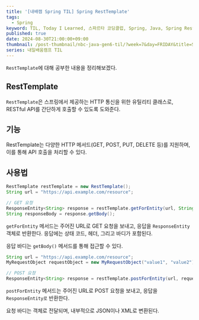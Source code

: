 ```yaml
---
title: '[내배캠 Spring TIL] Spring RestTemplate'
tags:
  - Spring
keyword: TIL, Today I Learned, 스파르타 코딩클럽, Spring, Java, Spring RestTemplate
published: true
date: 2024-08-30T21:00:00+09:00
thumbnail: /post-thumbnail/nbc-java-gen6-til/?week=7&day=FRIDAY&title=Spring RestTemplate
series: 내일배움캠프 TIL
---
```


`RestTemplate`에 대해 공부한 내용을 정리해보겠다.

## RestTemplate

`RestTemplate`은 스프링에서 제공하는 HTTP 통신을 위한 유틸리티 클래스로, RESTful API를 간단하게 호출할 수 있도록 도와준다.

## 기능

RestTemplate는 다양한 HTTP 메서드(GET, POST, PUT, DELETE 등)를 지원하며, 이를 통해 API 호출을 처리할 수 있다.

## 사용법

```java path="Service.java"
RestTemplate restTemplate = new RestTemplate();
String url = "https://api.example.com/resource";

// GET 요청
ResponseEntity<String> response = restTemplate.getForEntity(url, String.class);
String responseBody = response.getBody();
```

`getForEntity` 메서드는 주어진 URL로 GET 요청을 보내고, 응답을 `ResponseEntity` 객체로 반환한다. 응답에는 상태 코드, 헤더, 그리고 바디가 포함된다.

응답 바디는 `getBody()` 메서드를 통해 접근할 수 있다.

```java path="Service.java"
String url = "https://api.example.com/resource";
MyRequestObject requestObject = new MyRequestObject("value1", "value2");

// POST 요청
ResponseEntity<String> response = restTemplate.postForEntity(url, requestObject, String.class);
```

`postForEntity` 메서드는 주어진 URL로 POST 요청을 보내고, 응답을 `ResponseEntity로` 반환한다.

요청 바디는 객체로 전달되며, 내부적으로 JSON이나 XML로 변환된다.
